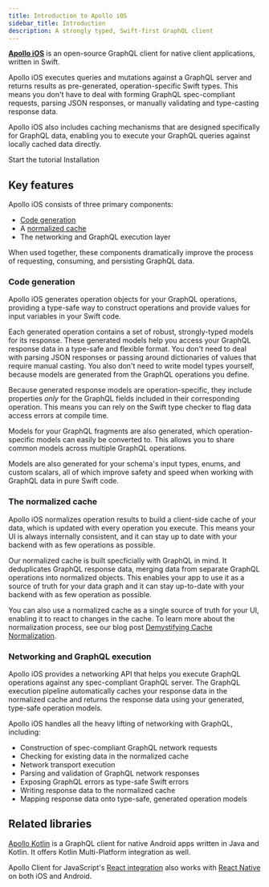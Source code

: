 ```yaml
---
title: Introduction to Apollo iOS
sidebar_title: Introduction
description: A strongly typed, Swift-first GraphQL client
---
```


[**Apollo iOS**](https://github.com/apollographql/apollo-ios) is an open-source GraphQL client for native client applications, written in Swift.

Apollo iOS executes queries and mutations against a GraphQL server and returns results as pre-generated, operation-specific Swift types. This means you don't have to deal with forming GraphQL spec-compliant requests, parsing JSON responses, or manually validating and type-casting response data.

Apollo iOS also includes caching mechanisms that are designed specifically for GraphQL data, enabling you to execute your GraphQL queries against locally cached data directly.

<p>
  <ButtonLink
    colorScheme="indigo"
    href="./tutorial/tutorial-introduction/"
    mr="4"
  >
    Start the tutorial
  </ButtonLink>
  <ButtonLink
    href="./installation/"
  >
    Installation
  </ButtonLink>
</p>

## Key features

Apollo iOS consists of three primary components:

* [Code generation](#code-generation)
* A [normalized cache](#the-normalized-cache)
* The networking and GraphQL execution layer

When used together, these components dramatically improve the process of requesting, consuming, and persisting GraphQL data.

### Code generation

Apollo iOS generates operation objects for your GraphQL operations, providing a type-safe way to construct operations and provide values for input variables in your Swift code.

Each generated operation contains a set of robust, strongly-typed models for its response. These generated models help you access your GraphQL response data in a type-safe and flexible format. You don't need to deal with parsing JSON responses or passing around dictionaries of values that require manual casting. You also don't need to write model types yourself, because models are generated from the GraphQL operations you define.

Because generated response models are operation-specific, they include properties _only_ for the GraphQL fields included in their corresponding operation. This means you can rely on the Swift type checker to flag data access errors at compile time.

Models for your GraphQL fragments are also generated, which operation-specific models can easily be converted to. This allows you to share common models across multiple GraphQL operations.

Models are also generated for your schema's input types, enums, and custom scalars, all of which improve safety and speed when working with GraphQL data in pure Swift code.

### The normalized cache

Apollo iOS normalizes operation results to build a client-side cache of your data, which is updated with every operation you execute. This means your UI is always internally consistent, and it can stay up to date with your backend with as few operations as possible.

Our normalized cache is built specficially with GraphQL in mind. It deduplicates GraphQL response data, merging data from separate GraphQL operations into normalized objects. This enables your app to use it as a source of truth for your data graph and it can stay up-to-date with your backend with as few operation as possible.

You can also use a normalized cache as a single source of truth for your UI, enabling it to react to changes in the cache. To learn more about the normalization process, see our blog post [Demystifying Cache Normalization](https://www.apollographql.com/blog/apollo-client/caching/demystifying-cache-normalization).

### Networking and GraphQL execution

Apollo iOS provides a networking API that helps you execute GraphQL operations against any spec-compliant GraphQL server. The GraphQL execution pipeline automatically caches your response data in the normalized cache and returns the response data using your generated, type-safe operation models.

Apollo iOS handles all the heavy lifting of networking with GraphQL, including:

- Construction of spec-compliant GraphQL network requests
- Checking for existing data in the normalized cache
- Network transport execution
- Parsing and validation of GraphQL network responses
- Exposing GraphQL errors as type-safe Swift errors
- Writing response data to the normalized cache
- Mapping response data onto type-safe, generated operation models

## Related libraries

[Apollo Kotlin](/kotlin/) is a GraphQL client for native Android apps written in Java and Kotlin. It offers Kotlin Multi-Platform integration as well.

Apollo Client for JavaScript's [React integration](/react) also works with [React Native](https://facebook.github.io/react-native/) on both iOS and Android.
